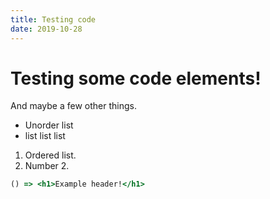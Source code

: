 ```yaml
---
title: Testing code
date: 2019-10-28
---
```


# Testing some code elements!

And maybe a few other things.

- Unorder list
- list list list

1. Ordered list.
2. Number 2.

```jsx
() => <h1>Example header!</h1>
```